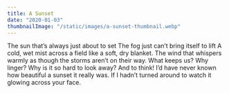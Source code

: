 ```yaml
---
title: A Sunset
date: "2020-01-03"
thumbnailImage: "/static/images/a-sunset-thumbnail.webp"
---
```


<Box>
  The sun that’s always just about to set  
  The fog just can’t bring itself to lift  
  A cold, wet mist across a field like a soft, dry  blanket.    
  The wind that whispers warmly as though the storms aren’t on their way.   
  What keeps us?  Why linger?  
  Why is it so hard to look away?  
  And to think!  
  I’d have never known how beautiful a sunset it really was.   
  If I hadn’t turned around to watch it glowing across your face.   
</Box>
